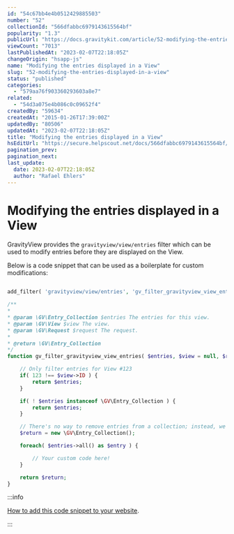 ```yaml
---
id: "54c67bb4e4b0512429885503"
number: "52"
collectionId: "566dfabbc6979143615564bf"
popularity: "1.3"
publicUrl: "https://docs.gravitykit.com/article/52-modifying-the-entries-displayed-in-a-view"
viewCount: "7013"
lastPublishedAt: "2023-02-07T22:18:05Z"
changeOrigin: "hsapp-js"
name: "Modifying the entries displayed in a View"
slug: "52-modifying-the-entries-displayed-in-a-view"
status: "published"
categories: 
  - "579aa76f903360293603a8e7"
related: 
  - "54d3a075e4b086c0c09652f4"
createdBy: "59634"
createdAt: "2015-01-26T17:39:00Z"
updatedBy: "80506"
updatedAt: "2023-02-07T22:18:05Z"
title: "Modifying the entries displayed in a View"
hsEditUrl: "https://secure.helpscout.net/docs/566dfabbc6979143615564bf/article/54c67bb4e4b0512429885503"
pagination_prev: 
pagination_next: 
last_update:
  date: 2023-02-07T22:18:05Z
  author: "Rafael Ehlers"
---
```


# Modifying the entries displayed in a View

GravityView provides the `gravityview/view/entries` filter which can be used to modify entries before they are displayed on the View.

Below is a code snippet that can be used as a boilerplate for custom modifications:

```php

add_filter( 'gravityview/view/entries', 'gv_filter_gravityview_view_entries', 10, 3 );

/**
*
* @param \GV\Entry_Collection $entries The entries for this view.
* @param \GV\View $view The view.
* @param \GV\Request $request The request.
*
* @return \GV\Entry_Collection
*/
function gv_filter_gravityview_view_entries( $entries, $view = null, $request = null ) {

	// Only filter entries for View #123
	if( 123 !== $view->ID ) {
		return $entries;
	}

	if( ! $entries instanceof \GV\Entry_Collection ) {
		return $entries;
	}

	// There's no way to remove entries from a collection; instead, we just create a new one
	$return = new \GV\Entry_Collection();

	foreach( $entries->all() as $entry ) {

		// Your custom code here!
	}

	return $return;
}
```


:::info

[How to add this code snippet to your website](https://docs.gravitykit.com/article/210-where-to-put-code-samples).

:::

 